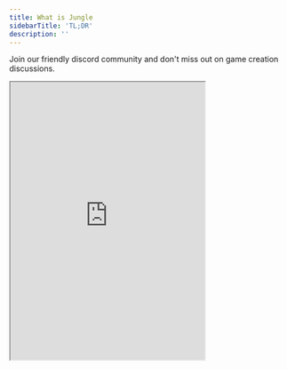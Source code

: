 ```yaml
---
title: What is Jungle
sidebarTitle: 'TL;DR'
description: ''
---
```


Join our friendly discord community and don't miss out on game creation discussions.

<iframe
  width="350"
  height="500"
  src="https://discord.com/widget?id=844543952563863553&theme=dark"
  frameborder="30"
  allow="allow-popups allow-popups-to-escape-sandbox allow-same-origin allow-scripts"
  allowFullScreen
></iframe>
